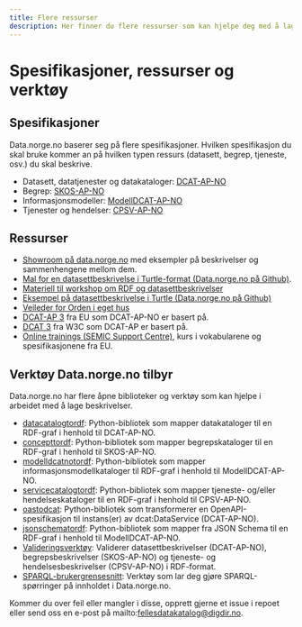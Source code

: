 ```yaml
---
title: Flere ressurser
description: Her finner du flere ressurser som kan hjelpe deg med å lage beskrivelser til data.norge.no.
---
```


# Spesifikasjoner, ressurser og verktøy

## Spesifikasjoner

Data.norge.no baserer seg på flere spesifikasjoner. Hvilken spesifikasjon du skal bruke kommer an på hvilken typen ressurs (datasett, begrep, tjeneste, osv.) du skal beskrive.

- Datasett, datatjenester og datakataloger: [DCAT-AP-NO](https://data.norge.no/specification/dcat-ap-no)
- Begrep: [SKOS-AP-NO](https://data.norge.no/specification/skos-ap-no-begrep)
- Informasjonsmodeller: [ModellDCAT-AP-NO](https://data.norge.no/specification/modelldcat-ap-no)
- Tjenester og hendelser: [CPSV-AP-NO](https://data.norge.no/specification/cpsv-ap-no)

## Ressurser

- [Showroom på data.norge.no](https://data.norge.no/showroom/overview) med eksempler på beskrivelser og sammenhengene mellom dem.
- [Mal for en datasettbeskrivelse i Turtle-format (Data.norge.no på Github)](https://github.com/fellesdatakatalog/sikt-workshop/blob/main/example-template.ttl).
- [Materiell til workshop om RDF og datasettbeskrivelser](https://github.com/fellesdatakatalog/sikt-workshop/blob/860e9b5b3d1596c2e97496d535056fc61115a4e5/ressurshefte/ressurshefte.md)
- [Eksempel på datasettbeskrivelse i Turtle (Data.norge.no på Github)](https://github.com/Informasjonsforvaltning/dcat-ap-no/blob/4d09617568f0f353b336ddd966b2228dc35f084e/examples/test.ttl)
- [Veileder for Orden i eget hus](https://www.digdir.no/informasjonsforvaltning/veileder-orden-i-eget-hus/2716)
- [DCAT-AP 3](https://semiceu.github.io/DCAT-AP/releases/3.0.0/#DataService) fra EU som DCAT-AP-NO er basert på.
- [DCAT 3](https://www.w3.org/TR/vocab-dcat-3/) fra W3C som DCAT-AP er basert på.
- [Online trainings (SEMIC Support Centre)](https://joinup.ec.europa.eu/collection/semic-support-centre/online-trainings), kurs i vokabularene og spesifikasjonene fra EU.

## Verktøy Data.norge.no tilbyr

Data.norge.no har flere åpne biblioteker og verktøy som kan hjelpe i arbeidet med å lage beskrivelser.

- [datacatalogtordf](https://github.com/Informasjonsforvaltning/datacatalogtordf): Python-bibliotek som mapper datakataloger til en RDF-graf i henhold til DCAT-AP-NO.
- [concepttordf](https://github.com/Informasjonsforvaltning/concepttordf): Python-bibliotek som mapper begrepskataloger til en RDF-graf i henhold til SKOS-AP-NO.
- [modelldcatnotordf](https://github.com/Informasjonsforvaltning/modelldcatnotordf): Python-bibliotek som mapper informasjonsmodellkataloger til RDF-graf i henhold til ModellDCAT-AP-NO.
- [servicecatalogtordf](https://github.com/Informasjonsforvaltning/servicecatalogtordf): Python-bibliotek som mapper tjeneste- og/eller hendelseskataloger til en RDF-graf i henhold til CPSV-AP-NO.
- [oastodcat](https://github.com/Informasjonsforvaltning/oastodcat): Python-bibliotek som transformerer en OpenAPI-spesifikasjon til instans(er) av dcat:DataService (DCAT-AP-NO).
- [jsonschematordf](https://github.com/Informasjonsforvaltning/jsonschematordf): Python-bibliotek som mapper fra JSON Schema til en RDF-graf i henhold til ModellDCAT-AP-NO.
- [Valideringsverktøy](https://data.norge.no/validator): Validerer datasettbeskrivelser (DCAT-AP-NO), begrepsbeskrivelser (SKOS-AP-NO) og tjeneste- og hendelsesbeskrivelser (CPSV-AP-NO) i RDF-format.
- [SPARQL-brukergrensesnitt](https://data.norge.no/sparql): Verktøy som lar deg gjøre SPARQL-spørringer på innholdet i Data.norge.no.

Kommer du over feil eller mangler i disse, opprett gjerne et issue i repoet eller send oss en e-post på mailto:fellesdatakatalog@digdir.no.
